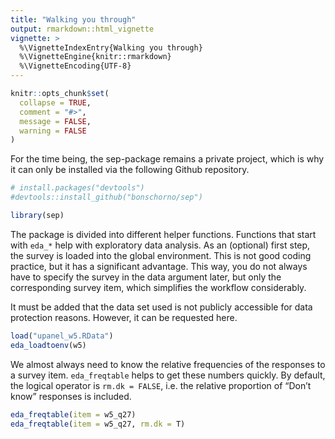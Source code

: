 ```yaml
---
title: "Walking you through"
output: rmarkdown::html_vignette
vignette: >
  %\VignetteIndexEntry{Walking you through}
  %\VignetteEngine{knitr::rmarkdown}
  %\VignetteEncoding{UTF-8}
---
```


```r
knitr::opts_chunk$set(
  collapse = TRUE,
  comment = "#>",
  message = FALSE,
  warning = FALSE
)
```

For the time being, the sep-package remains a private project, which is why it can only be installed via the following Github repository. 

```r
# install.packages("devtools") 
#devtools::install_github("bonschorno/sep")
```


```r
library(sep)
```

The package is divided into different helper functions. Functions that start with `eda_*` help with exploratory data analysis. As an (optional) first step, the survey is loaded into the global environment. This is not good coding practice, but it has a significant advantage. This way, you do not always have to specify the survey in the data argument later, but only the corresponding survey item, which simplifies the workflow considerably. 

It must be added that the data set used is not publicly accessible for data protection reasons. However, it can be requested here.

```r
load("upanel_w5.RData")
eda_loadtoenv(w5)
```

We almost always need to know the relative frequencies of the responses to a survey item. `eda_freqtable` helps to get these numbers quickly. By default, the logical operator is `rm.dk = FALSE`, i.e. the relative proportion of "Don't know" responses is included.

```r
eda_freqtable(item = w5_q27)
eda_freqtable(item = w5_q27, rm.dk = T)
```

